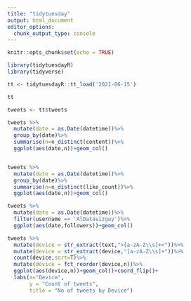 ```yaml
---
title: "tidytuesday"
output: html_document
editor_options: 
  chunk_output_type: console
---
```


```r
knitr::opts_chunk$set(echo = TRUE)
```



````R
library(tidytuesdayR)
library(tidyverse)

tt <- tidytuesdayR::tt_load('2021-06-15')

tt

tweets <- tt$tweets

tweets %>% 
  mutate(date = as.Date(datetime))%>%
  group_by(date)%>%
  summarise(n=n_distinct(content))%>%
  ggplot(aes(date,n))+geom_col()


tweets %>% 
  mutate(date = as.Date(datetime))%>%
  group_by(date)%>%
  summarise(n=n_distinct(like_count))%>%
  ggplot(aes(date,n))+geom_col()

tweets %>% 
  mutate(date = as.Date(datetime))%>%
  filter(username == 'AlDatavizguy')%>%
  ggplot(aes(date,followers))+geom_col()

tweets %>%
  mutate(device = str_extract(text,">[a-zA-Z\\s]+<"))%>%
  mutate(device = str_extract(device,"[a-zA-Z\\s]+"))%>%
  count(device,sort=T)%>%
  mutate(device = fct_reorder(device,n))%>%
  ggplot(aes(device,n))+geom_col()+coord_flip()+
  labs(x="Device",
       y = "Count of tweets",
       title = "No of tweets by Device")
  

````